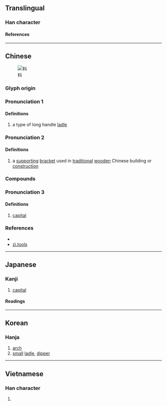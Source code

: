 {{character info}}
==Translingual==

===Han character===
{{Han char|rn=75|rad=木|as=04|sn=8|four=44900|canj=DYJ|ids=⿰木斗}}

====References====
{{Han ref|kx=0515.130|dkj=14543|dj=0903.120|hdz=21174.060|uh=6793}}

----

==Chinese==
{{zh-forms}}
[[File:Bronze Dou Unearthed in Jiangling 2012-07.JPG|thumb|枓]]

===Glyph origin===
{{Han etym}}

===Pronunciation 1===
{{zh-pron
|m=zhǔ
|c=zyu2
|mc=1
|oc=2
|ma=
|cat=n
}}

====Definitions====
{{zh-hanzi}}
# a type of long handle [[ladle]]

===Pronunciation 2===
{{zh-pron
|m=dǒu
|c=dau2
|mc=2
|oc=1
|ma=
|cat=n
}}

====Definitions====
{{zh-hanzi}}
# a [[support]]ing [[bracket]] used in [[traditional]] [[wood]]en Chinese building or [[construction]]

===Compounds===
{{zh-der|枓栱|枓拱}}

===Pronunciation 3===

====Definitions====
{{zh-hanzi}}
# [[capital]]

===References===
* {{R:yue:mfccd}}
* [http://zi.tools/zi/枓 zi.tools]

----

==Japanese==

===Kanji===
{{ja-kanji|grade=|rs=木04}}

# [[capital]]

====Readings====
{{ja-readings
|on=しゅ, とう, つ
|kun=ひしやく
}}

----

==Korean==

===Hanja===
{{ko-hanja|두}}

# [[arch]]
# [[small]] [[ladle]], [[dipper]]

----

==Vietnamese==

===Han character===
{{vi-readings|rs=木04|reading=rẫu}}

# {{rfdef|vi|sort=木04}}
